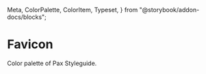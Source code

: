   Meta,
  ColorPalette,
  ColorItem,
  Typeset,
} from "@storybook/addon-docs/blocks";

<Meta title="Branding/Favicon" />

# Favicon

Color palette of Pax Styleguide.
